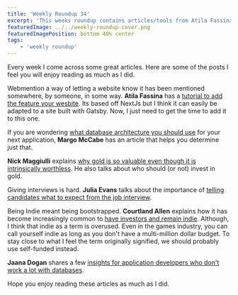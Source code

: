 ```yaml
---
title: 'Weekly Roundup 34'
excerpt: 'This weeks roundup contains articles/tools from Atila Fassina, Margo McCabe, Nick Maggiulli, Julia Evans, Courtland Allen and Jaana Dogan'
featuredImage: ../../weekly-roundup-cover.png
featuredImagePosition: bottom 40% center
tags:
    - 'weekly roundup'
---
```


Every week I come across some great articles. Here are some of the posts I feel you will enjoy reading as much as I did.

Webmention a way of letting a website know it has been mentioned somewhere, by someone, in some way. **Atila Fassina** has a [tutorial to add the feature your wesbite](https://css-tricks.com/jumping-into-webmentions-with-nextjs-or-not/). Its based off NextJs but I think it can easily be adapted to a site built with Gatsby. Now, I just need to get the time to add it to this one.

If you are wondering [what database architecture you should use](https://dev.to/harperdb/database-architectures-use-cases-explained-5711) for your next application, **Margo McCabe** has an article that helps you determine just that.

**Nick Maggiulli** explains [why gold is so valuable even though it is intrinsically worthless](https://ofdollarsanddata.com/why-is-gold-valuable/). He also talks about who should (or not) invest in gold.

Giving interviews is hard. **Julia Evans** talks about the importance of [telling candidates what to expect from the job interview](https://jvns.ca/blog/2020/06/30/tell-candidates-what-to-expect-from-your-job-interviews/).

Being Indie meant being bootstrapped. **Courtland Allen** explains how it has become increasingly common to [have investors and remain indie](https://www.indiehackers.com/post/indie-doesn-t-mean-bootstrapped-anymore-a88300c012). Although, I think that indie as a term is overused. Even in the games industry, you can call yourself indie as long as you don't have a multi-million dollar budget. To stay close to what I feel the term originally signified, we should probably use self-funded instead.

**Jaana Dogan** shares a few [insights for application developers who don't work a lot with databases](https://medium.com/@rakyll/things-i-wished-more-developers-knew-about-databases-2d0178464f78).

Hope you enjoy reading these articles as much as I did.
